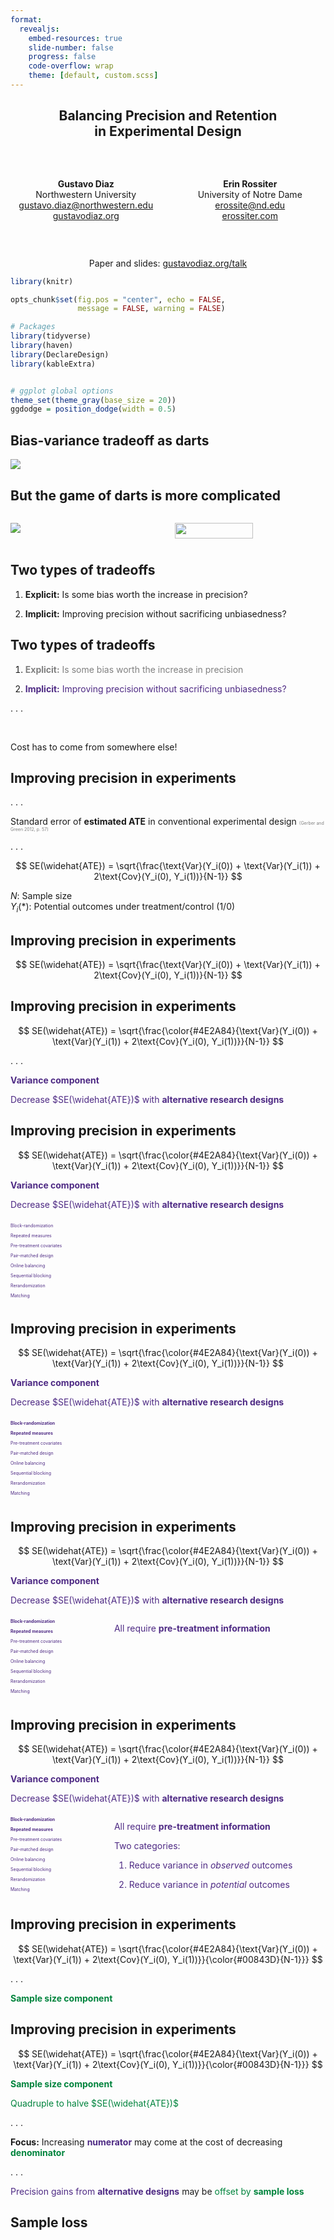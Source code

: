 ```yaml
---
format:
  revealjs:
    embed-resources: true
    slide-number: false
    progress: false
    code-overflow: wrap
    theme: [default, custom.scss]
---
```


::: {style="text-align: center"}
##  Balancing Precision and Retention<br>in Experimental Design {.center .smaller}

&nbsp;    

:::: columns

::: {.column width="50%"}
**Gustavo Diaz**  
Northwestern University  
<gustavo.diaz@northwestern.edu>  
[gustavodiaz.org](https://gustavodiaz.org)
:::

::: {.column width="50%"}
**Erin Rossiter**  
University of Notre Dame  
<erossite@nd.edu>  
[erossiter.com](https://erossiter.com/)

:::

::::

&nbsp;

Paper and slides: [gustavodiaz.org/talk](https://gustavodiaz.org/talk.html)

:::



```r
library(knitr)

opts_chunk$set(fig.pos = "center", echo = FALSE, 
               message = FALSE, warning = FALSE)
```

```r
# Packages
library(tidyverse)
library(haven)
library(DeclareDesign)
library(kableExtra)


# ggplot global options
theme_set(theme_gray(base_size = 20))
ggdodge = position_dodge(width = 0.5)
```

## Bias-variance tradeoff as darts

![](list/darts.png){fig-align="center"}

## But the game of darts is more complicated

:::: columns
::: {.column width="50%"}
![](list/darts_board.png)
:::

::: {.column width="50%"}
![](list/darts_scoring.png){fig-align="center" width="72%" height="72%"}
:::
::::


## Two types of tradeoffs

::: incremental

1. **Explicit:** Is some bias worth the increase in precision?

2. **Implicit:** Improving precision without sacrificing unbiasedness? 
:::

## Two types of tradeoffs

1. [**Explicit:** Is some bias worth the increase in precision]{style="color: gray;"}

2. [**Implicit:** Improving precision without sacrificing unbiasedness?]{style="color: #4E2A84;"}

. . .

&nbsp;

Cost has to come from somewhere else!

## Improving precision in experiments

. . .

Standard error of **estimated ATE** in conventional experimental design [(Gerber and Green 2012, p. 57)]{style="font-size: 50%; color: gray;"}

. . .

$$
SE(\widehat{ATE}) = \sqrt{\frac{\text{Var}(Y_i(0)) + \text{Var}(Y_i(1)) + 2\text{Cov}(Y_i(0), Y_i(1))}{N-1}}
$$

::: aside
$N$: Sample size  
$Y_i(*)$: Potential outcomes under treatment/control (1/0)
:::

## Improving precision in experiments

$$
SE(\widehat{ATE}) = \sqrt{\frac{\text{Var}(Y_i(0)) + \text{Var}(Y_i(1)) + 2\text{Cov}(Y_i(0), Y_i(1))}{N-1}}
$$

## Improving precision in experiments

$$
SE(\widehat{ATE}) = \sqrt{\frac{\color{#4E2A84}{\text{Var}(Y_i(0)) + \text{Var}(Y_i(1)) + 2\text{Cov}(Y_i(0), Y_i(1))}}{N-1}}
$$

. . .

::: {style="color: #4E2A84;"}
**Variance component**

Decrease $SE(\widehat{ATE})$ with **alternative research designs**


:::

## Improving precision in experiments

$$
SE(\widehat{ATE}) = \sqrt{\frac{\color{#4E2A84}{\text{Var}(Y_i(0)) + \text{Var}(Y_i(1)) + 2\text{Cov}(Y_i(0), Y_i(1))}}{N-1}}
$$

::: {style="color: #4E2A84;"}
**Variance component**

Decrease $SE(\widehat{ATE})$ with **alternative research designs**

:::: columns
::: {.column width=30%}
::: {style="font-size: 50%;"}
Block-randomization

Repeated measures

Pre-treatment covariates

Pair-matched design

Online balancing

Sequential blocking

Rerandomization

Matching
:::
:::
::::

:::

## Improving precision in experiments

$$
SE(\widehat{ATE}) = \sqrt{\frac{\color{#4E2A84}{\text{Var}(Y_i(0)) + \text{Var}(Y_i(1)) + 2\text{Cov}(Y_i(0), Y_i(1))}}{N-1}}
$$

::: {style="color: #4E2A84;"}
**Variance component**

Decrease $SE(\widehat{ATE})$ with **alternative research designs**

:::: columns
::: {.column width=30%}
::: {style="font-size: 50%;"}
**Block-randomization**

**Repeated measures**

Pre-treatment covariates

Pair-matched design

Online balancing

Sequential blocking

Rerandomization

Matching
:::
:::
::::

:::

## Improving precision in experiments

$$
SE(\widehat{ATE}) = \sqrt{\frac{\color{#4E2A84}{\text{Var}(Y_i(0)) + \text{Var}(Y_i(1)) + 2\text{Cov}(Y_i(0), Y_i(1))}}{N-1}}
$$

::: {style="color: #4E2A84;"}
**Variance component**

Decrease $SE(\widehat{ATE})$ with **alternative research designs**

:::: columns
::: {.column width=30%}
::: {style="font-size: 50%;"}
**Block-randomization**

**Repeated measures**

Pre-treatment covariates

Pair-matched design

Online balancing

Sequential blocking

Rerandomization

Matching
:::
:::

::: {.column width=70%}

All require **pre-treatment information**


:::
::::

:::

## Improving precision in experiments

$$
SE(\widehat{ATE}) = \sqrt{\frac{\color{#4E2A84}{\text{Var}(Y_i(0)) + \text{Var}(Y_i(1)) + 2\text{Cov}(Y_i(0), Y_i(1))}}{N-1}}
$$

::: {style="color: #4E2A84;"}
**Variance component**

Decrease $SE(\widehat{ATE})$ with **alternative research designs**

:::: columns
::: {.column width=30%}
::: {style="font-size: 50%;"}
**Block-randomization**

**Repeated measures**

Pre-treatment covariates

Pair-matched design

Online balancing

Sequential blocking

Rerandomization

Matching
:::
:::

::: {.column width=70%}

All require **pre-treatment information**

Two categories:

::: incremental
1. Reduce variance in *observed* outcomes

2. Reduce variance in *potential* outcomes
:::

:::
::::

:::



## Improving precision in experiments

$$
SE(\widehat{ATE}) = \sqrt{\frac{\color{#4E2A84}{\text{Var}(Y_i(0)) + \text{Var}(Y_i(1)) + 2\text{Cov}(Y_i(0), Y_i(1))}}{\color{#00843D}{N-1}}}
$$

. . .

::: {style="color: #00843D;"}
**Sample size component**
:::

## Improving precision in experiments

$$
SE(\widehat{ATE}) = \sqrt{\frac{\color{#4E2A84}{\text{Var}(Y_i(0)) + \text{Var}(Y_i(1)) + 2\text{Cov}(Y_i(0), Y_i(1))}}{\color{#00843D}{N-1}}}
$$

::: {style="color: #00843D;"}
**Sample size component**

Quadruple to halve $SE(\widehat{ATE})$


:::

. . .

**Focus:** Increasing [**numerator**]{style="color: #4E2A84;"} may come at the cost of decreasing [**denominator**]{style="color: #00843D;"}

. . .

[Precision gains from **alternative designs**]{style="color: #4E2A84;"} may be [offset by **sample loss**]{style="color: #00843D;"}

## Sample loss

<!-- Explicit and implicit with examples -->
